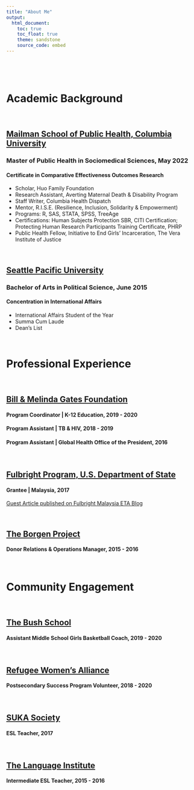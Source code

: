 ```yaml
---
title: "About Me"
output: 
  html_document:
    toc: true
    toc_float: true
    theme: sandstone
    source_code: embed 
---
```

<p>&nbsp;</p>
<p>&nbsp;</p>
# **Academic Background**
<p>&nbsp;</p>
## [Mailman School of Public Health, Columbia University](https://www.publichealth.columbia.edu/)
### Master of Public Health in Sociomedical Sciences, May 2022
#### Certificate in Comparative Effectiveness Outcomes Research
* Scholar, Huo Family Foundation
* Research Assistant, Averting Maternal Death & Disability Program
* Staff Writer, Columbia Health Dispatch
* Mentor, R.I.S.E. (Resilience, Inclusion, Solidarity & Empowerment)
* Programs: R, SAS, STATA, SPSS, TreeAge
* Certifications: Human Subjects Protection SBR, CITI Certification; Protecting Human Research Participants Training Certificate, PHRP
* Public Health Fellow, Initiative to End Girls’ Incarceration, The Vera Institute of Justice
<p>&nbsp;</p>

## [Seattle Pacific University](https://spu.edu/)
### Bachelor of Arts in Political Science, June 2015
#### Concentration in International Affairs
* International Affairs Student of the Year
* Summa Cum Laude
* Dean’s List
<p>&nbsp;</p>

# **Professional Experience**
<p>&nbsp;</p>
## [Bill & Melinda Gates Foundation](https://www.gatesfoundation.org/)
#### Program Coordinator | K-12 Education, 2019 - 2020
#### Program Assistant | TB & HIV, 2018 - 2019
#### Program Assistant | Global Health Office of the President, 2016
<p>&nbsp;</p>
## [Fulbright Program, U.S. Department of State](https://www.macee.org.my/)
#### Grantee | Malaysia, 2017
[Guest Article published on Fulbright Malaysia ETA Blog](https://fulbrightmalaysiaeta.blogspot.com/2017/10/satu-malaysia-rocking-boats-and-eating.html)
<p>&nbsp;</p>
## [The Borgen Project](https://borgenproject.org/)
#### Donor Relations & Operations Manager, 2015 - 2016
<p>&nbsp;</p>

# **Community Engagement**
<p>&nbsp;</p>
## [The Bush School](https://bushblazersathletics.com/)
#### Assistant Middle School Girls Basketball Coach, 2019 - 2020
<p>&nbsp;</p>
## [Refugee Women's Alliance](https://www.rewa.org/)
#### Postsecondary Success Program Volunteer, 2018 - 2020
<p>&nbsp;</p>
## [SUKA Society](https://www.sukasociety.org/)
#### ESL Teacher, 2017
<p>&nbsp;</p>
## [The Language Institute](https://www.upc.org/connect/internationals/english-as-a-second-language/)
#### Intermediate ESL Teacher, 2015 - 2016
